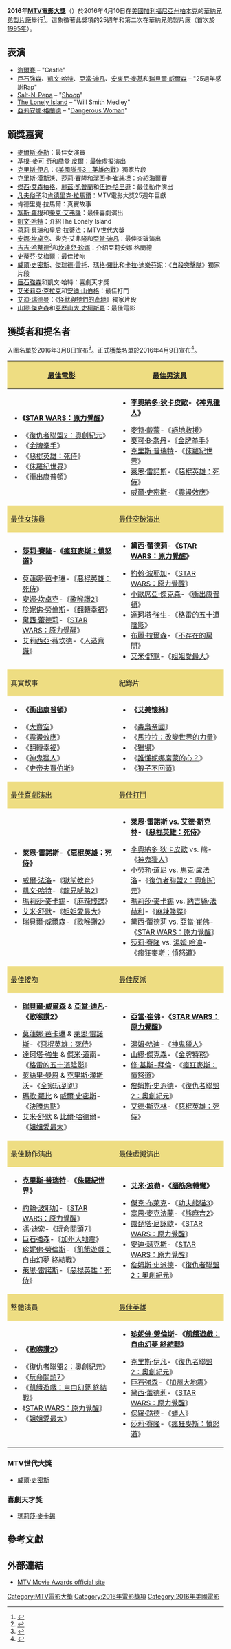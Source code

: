 {{noteTA
|G1=Show
|G2=Movie
}}
{{infobox award
| name = 2016年MTV電影大獎<br/>2016 MTV Movie Awards
| image = 
| imagesize = 250px
| date = 2016年4月10日
| location = [[加利福尼亞州|加利福尼亞州]][[柏本克_(加利福尼亞州)|柏本克]][[華納兄弟|華納兄弟製片廠]]
| country = {{USA}}
| host = {{USA}}[[凱文·哈特|凱文·哈特]]與<br />{{USA}}[[巨石強森|巨石強森]]<ref>[http://www.comingsoon.net/movies/news/658771-dwayne-johnson-and-kevin-hart-to-host-the-2016-mtv-movie-awards#/slide/1 Dwayne Johnson and Kevin Hart to Host the 2016 MTV Movie Awards] {{Wayback|url=http://www.comingsoon.net/movies/news/658771-dwayne-johnson-and-kevin-hart-to-host-the-2016-mtv-movie-awards#/slide/1 |date=20180706163502 }} Comingsoon.net Retrieved February 23, 2016</ref>
| network = [[MTV|MTV]]
| previous = [[2015年MTV電影大獎|2015]]
| main = {{nowrap|[[MTV電影大獎|MTV電影大獎]]}}
| next = 2017
}}
'''2016年[[MTV電影大獎|MTV電影大獎]]'''（{{lang-en|'''2016 MTV Movie Awards'''}}）於2016年4月10日在[[美國|美國]][[加利福尼亞州|加利福尼亞州]][[柏本克_(加利福尼亞州)|柏本克]]的[[華納兄弟|華納兄弟製片廠]]舉行<ref>{{cite web |author=mtv |url=http://www.mtv.com/news/2357372/2016-vma-dates/ |title=Mark Your Calendars - The 2016 VMAs Will Air On ... |publisher=MTV |date=2015-10-21 |accessdate=2016-03-08 |archive-date=2016-04-02 |archive-url=https://web.archive.org/web/20160402094924/http://www.mtv.com/news/2357372/2016-vma-dates/ |dead-url=no }}</ref>。這象徵著此獎項的25週年和第二次在華納兄弟製片廠（首次於[[1995年MTV電影大獎|1995年]]）。

==表演==
*[[海爾賽_(歌手)|海爾賽]] – "Castle"
*[[巨石強森|巨石強森]]、[[凱文·哈特|凱文·哈特]]、[[亞當·迪凡|亞當·迪凡]]、[[安東尼·麥基|安東尼·麥基]]和[[瑞貝爾·威爾森|瑞貝爾·威爾森]] – "25週年感謝Rap"
*[[Salt-N-Pepa|Salt-N-Pepa]] – "[[Shoop_(歌曲)|Shoop]]"
*[[The_Lonely_Island|The Lonely Island]] – "Will Smith Medley"
*[[亞莉安娜·格蘭德|亞莉安娜·格蘭德]] – "[[Dangerous_Woman_(歌曲)|Dangerous Woman]]"

==頒獎嘉賓==
*[[麥爾斯·泰勒|麥爾斯·泰勒]]：最佳女演員
*[[基根-麥可·奇|基根-麥可·奇]]和[[喬登·皮爾|喬登·皮爾]]：最佳虛擬演出
*[[克里斯·伊凡|克里斯·伊凡]]：《[[美國隊長3：英雄內戰|美國隊長3：英雄內戰]]》獨家片段
*[[克里斯·漢斯沃|克里斯·漢斯沃]]、[[莎莉·賽隆|莎莉·賽隆]]和[[潔西卡·崔絲坦|潔西卡·崔絲坦]]：介紹海爾賽
*[[傑西·艾森柏格|傑西·艾森柏格]]、[[麗茲·凱普蘭|麗茲·凱普蘭]]和[[伍迪·哈里遜|伍迪·哈里遜]]：最佳動作演出
*[[凡夫俗子_(歌手)|凡夫俗子]]和[[肯德里克·拉馬爾|肯德里克·拉馬爾]]：MTV電影大獎25週年巨獻
*肯德里克·拉馬爾：真實故事
*[[塞斯·羅根|塞斯·羅根]]和[[柴克·艾弗隆|柴克·艾弗隆]]：最佳喜劇演出
*[[凱文·哈特|凱文·哈特]]：介紹The Lonely Island
*[[荷莉·貝瑞|荷莉·貝瑞]]和[[皇后·拉蒂法|皇后·拉蒂法]]：MTV世代大獎
*[[安娜·坎卓克|安娜·坎卓克]]、柴克·艾弗隆和[[亞當·迪凡|亞當·迪凡]]：最佳突破演出
*[[吉吉·哈蒂德|吉吉·哈蒂德]]<ref>{{Cite web |url=https://www.instagram.com/p/BDOJOoFH9KT/?taken-by=mtv |title=存档副本 |accessdate=2016-03-24 |archive-date=2017-07-21 |archive-url=https://web.archive.org/web/20170721024937/https://www.instagram.com/p/BDOJOoFH9KT/?taken-by=mtv |dead-url=no }}</ref>和[[坎達兒·珍娜|坎達兒·珍娜]]：介紹亞莉安娜·格蘭德
*[[史蒂芬·艾梅爾|史蒂芬·艾梅爾]]：最佳接吻
*[[威爾·史密斯|威爾·史密斯]]、[[傑瑞德·雷托|傑瑞德·雷托]]、[[瑪格·羅比|瑪格·羅比]]和[[卡拉·迪樂芬妮|卡拉·迪樂芬妮]]：《[[自殺突擊隊|自殺突擊隊]]》獨家片段
*[[巨石強森|巨石強森]]和凱文·哈特：喜劇天才獎
*[[艾米莉亞·克拉克|艾米莉亞·克拉克]]和[[安迪·山伯格|安迪·山伯格]]：最佳打鬥
*[[艾迪·瑞德曼|艾迪·瑞德曼]]：《[[怪獸與牠們的產地_(電影)|怪獸與牠們的產地]]》獨家片段
*[[山繆·傑克森|山繆·傑克森]]和[[亞歷山大·史柯斯嘉|亞歷山大·史柯斯嘉]]：最佳電影

==獲獎者和提名者==
入圍名單於2016年3月8日宣布<ref>{{cite web|author=Author Jamie Lovett @JamieLovett|url=http://comicbook.com/2016/03/08/deadpool-avengers-and-star-wars-nominated-for-mtv-movie-awards/|title=Deadpool, Avengers, And Star Wars Nominated For MTV Movie Awards|publisher=Comicbook.com|date=2016-03-08|accessdate=2016-03-24|archive-date=2016-04-10|archive-url=https://web.archive.org/web/20160410013409/http://comicbook.com/2016/03/08/deadpool-avengers-and-star-wars-nominated-for-mtv-movie-awards/|dead-url=yes}}</ref>。正式獲獎名單於2016年4月9日宣布<ref>{{Cite web|url=http://www.mtv.com/news/2864727/2016-mtv-movie-awards-winners-list/|title=2016 MTV Movie Award Winners: See The Full List|website=MTV News|access-date=2016-04-11|archive-date=2016-05-20|archive-url=https://web.archive.org/web/20160520031309/http://www.mtv.com/news/2864727/2016-mtv-movie-awards-winners-list/|dead-url=no}}</ref>。

{| class="wikitable"
|-
! style="background:#EEDD82;"| [[MTV電影大獎最佳電影|最佳電影]]
! style="background:#EEDD82;" width="50%"| [[MTV電影大獎最佳演出|最佳男演員]]
|-
| valign="top" |
* {{blue ribbon}} '''《[[STAR_WARS：原力覺醒|STAR WARS：原力覺醒]]》'''
* 《[[復仇者聯盟2：奧創紀元|復仇者聯盟2：奧創紀元]]》
* 《[[金牌拳手|金牌拳手]]》
* 《[[惡棍英雄：死侍|惡棍英雄：死侍]]》
* 《[[侏羅紀世界|侏羅紀世界]]》
* 《[[衝出康普頓|衝出康普頓]]》
| valign="top" |
* {{blue ribbon}} '''[[李奧納多·狄卡皮歐|李奧納多·狄卡皮歐]]-《[[神鬼獵人|神鬼獵人]]》'''
* [[麥特·戴蒙|麥特·戴蒙]]-《[[絕地救援|絕地救援]]》
* [[麥可·B·喬丹|麥可·B·喬丹]]-《[[金牌拳手|金牌拳手]]》
* [[克里斯·普瑞特|克里斯·普瑞特]]-《[[侏羅紀世界|侏羅紀世界]]》
* [[萊恩·雷諾斯|萊恩·雷諾斯]]-《[[惡棍英雄：死侍|惡棍英雄：死侍]]》
* [[威爾·史密斯|威爾·史密斯]]-《[[震盪效應|震盪效應]]》
|-
! style="background:#EEDD82;" width="50%"| [[MTV電影大獎最佳演出|最佳女演員]]
! style="background:#EEDD82;"| [[MTV電影大獎最佳突破演出|最佳突破演出]]
|-
| valign="top"|
* {{blue ribbon}} '''[[莎莉·賽隆|莎莉·賽隆]]-《[[瘋狂麥斯：憤怒道|瘋狂麥斯：憤怒道]]》'''
* [[莫蓮娜·芭卡琳|莫蓮娜·芭卡琳]]-《[[惡棍英雄：死侍|惡棍英雄：死侍]]》
* [[安娜·坎卓克|安娜·坎卓克]]-《[[歌喉讚2|歌喉讚2]]》
* [[珍妮佛·勞倫斯|珍妮佛·勞倫斯]]-《[[翻轉幸福|翻轉幸福]]》
* [[黛西·蕾德莉|黛西·蕾德莉]]-《[[STAR_WARS：原力覺醒|STAR WARS：原力覺醒]]》
* [[艾莉西亞·薇坎德|艾莉西亞·薇坎德]]-《[[人造意識|人造意識]]》
| valign="top" |
* {{blue ribbon}} '''[[黛西·蕾德莉|黛西·蕾德莉]]-《[[STAR_WARS：原力覺醒|STAR WARS：原力覺醒]]》'''
* [[約翰·波耶加|約翰·波耶加]]-《[[STAR_WARS：原力覺醒|STAR WARS：原力覺醒]]》
* [[小歐席亞·傑克森|小歐席亞·傑克森]]-《[[衝出康普頓|衝出康普頓]]》
* [[達珂塔·強生|達珂塔·強生]]-《[[格雷的五十道陰影_(電影)|格雷的五十道陰影]]》
* [[布麗·拉爾森|布麗·拉爾森]]-《[[不存在的房間|不存在的房間]]》
* [[艾米·舒默|艾米·舒默]]-《[[姐姐愛最大|姐姐愛最大]]》
|-
! style="background:#EEDD82;"| 真實故事
! style="background:#EEDD82;"| 紀錄片
|-
| valign="top"|
* {{blue ribbon}} '''《[[衝出康普頓|衝出康普頓]]》'''
* 《[[大賣空_(電影)|大賣空]]》
* 《[[震盪效應|震盪效應]]》
* 《[[翻轉幸福|翻轉幸福]]》
* 《[[神鬼獵人|神鬼獵人]]》
* 《[[史帝夫賈伯斯_(電影)|史帝夫賈伯斯]]》
| valign="top" |
* {{blue ribbon}} '''《[[艾美懷絲_(紀錄片)|艾美懷絲]]》'''
* 《[[毒梟帝國|毒梟帝國]]》
* 《[[馬拉拉：改變世界的力量|馬拉拉：改變世界的力量]]》
* 《[[獵場_(紀錄片)|獵場]]》
* 《[[誰懂妮娜席蒙的心？|誰懂妮娜席蒙的心？]]》
* 《[[狼子不回頭|狼子不回頭]]》
|-
! style="background:#EEDD82;"| [[MTV電影大獎最佳喜劇演出|最佳喜劇演出]]
! style="background:#EEDD82;"| [[MTV電影大獎最佳打鬥|最佳打鬥]]
|-
| valign="top"|
* {{blue ribbon}} '''[[萊恩·雷諾斯|萊恩·雷諾斯]]-《[[惡棍英雄：死侍|惡棍英雄：死侍]]》'''
* [[威爾·法洛|威爾·法洛]]-《[[獄前教育|獄前教育]]》
* [[凱文·哈特|凱文·哈特]]-《[[龍兄唬弟2|龍兄唬弟2]]》
* [[瑪莉莎·麥卡錫|瑪莉莎·麥卡錫]]-《[[麻辣賤諜|麻辣賤諜]]》
* [[艾米·舒默|艾米·舒默]]-《[[姐姐愛最大|姐姐愛最大]]》
* [[瑞貝爾·威爾森|瑞貝爾·威爾森]]-《[[歌喉讚2|歌喉讚2]]》
| valign="top" |
* {{blue ribbon}} '''[[萊恩·雷諾斯|萊恩·雷諾斯]] vs. [[艾德·斯克林|艾德·斯克林]]-《[[惡棍英雄：死侍|惡棍英雄：死侍]]》'''
* [[李奧納多·狄卡皮歐|李奧納多·狄卡皮歐]] vs. 熊-《[[神鬼獵人|神鬼獵人]]》
* [[小勞勃·道尼|小勞勃·道尼]] vs. [[馬克·盧法洛|馬克·盧法洛]]-《[[復仇者聯盟2：奧創紀元|復仇者聯盟2：奧創紀元]]》
* [[瑪莉莎·麥卡錫|瑪莉莎·麥卡錫]] vs. [[納吉絲·法赫利|納吉絲·法赫利]]-《[[麻辣賤諜|麻辣賤諜]]》
* [[黛西·蕾德莉|黛西·蕾德莉]] vs. [[亞當·崔佛|亞當·崔佛]]-《[[STAR_WARS：原力覺醒|STAR WARS：原力覺醒]]》
* [[莎莉·賽隆|莎莉·賽隆]] vs. [[湯姆·哈迪|湯姆·哈迪]]-《[[瘋狂麥斯：憤怒道|瘋狂麥斯：憤怒道]]》
|-
! style="background:#EEDD82;"| [[MTV電影大獎最佳接吻|最佳接吻]]
! style="background:#EEDD82;"| [[MTV電影大獎最佳反派|最佳反派]]
|-
| valign="top"|
* {{blue ribbon}} '''[[瑞貝爾·威爾森|瑞貝爾·威爾森]] & [[亞當·迪凡|亞當·迪凡]]-《[[歌喉讚2|歌喉讚2]]》'''
* [[莫蓮娜·芭卡琳|莫蓮娜·芭卡琳]] & [[萊恩·雷諾斯|萊恩·雷諾斯]]-《[[惡棍英雄：死侍|惡棍英雄：死侍]]》
* [[達珂塔·強生|達珂塔·強生]] & [[傑米·道南|傑米·道南]]-《[[格雷的五十道陰影_(電影)|格雷的五十道陰影]]》
* [[萊絲里·曼恩|萊絲里·曼恩]] & [[克里斯·漢斯沃|克里斯·漢斯沃]]-《[[全家玩到趴|全家玩到趴]]》
* [[瑪歌·羅比|瑪歌·羅比]] & [[威爾·史密斯|威爾·史密斯]]-《[[決勝焦點|決勝焦點]]》
* [[艾米·舒默|艾米·舒默]] & [[比爾·哈德爾|比爾·哈德爾]]-《[[姐姐愛最大|姐姐愛最大]]》
| valign="top" |
* {{blue ribbon}} '''[[亞當·崔佛|亞當·崔佛]]-《[[STAR_WARS：原力覺醒|STAR WARS：原力覺醒]]》'''
* [[湯姆·哈迪|湯姆·哈迪]]-《[[神鬼獵人|神鬼獵人]]》
* [[山繆·傑克森|山繆·傑克森]]-《[[金牌特務|金牌特務]]》
* [[修·基斯-拜倫|修·基斯-拜倫]]-《[[瘋狂麥斯：憤怒道|瘋狂麥斯：憤怒道]]》
* [[詹姆斯·史派德|詹姆斯·史派德]]-《[[復仇者聯盟2：奧創紀元|復仇者聯盟2：奧創紀元]]》
* [[艾德·斯克林|艾德·斯克林]]-《[[惡棍英雄：死侍|惡棍英雄：死侍]]》
|-
! style="background:#EEDD82;"| 最佳動作演出
! style="background:#EEDD82;"| 最佳虛擬演出
|-
| valign="top"|
* {{blue ribbon}} '''[[克里斯·普瑞特|克里斯·普瑞特]]-《[[侏羅紀世界|侏羅紀世界]]》'''
* [[約翰·波耶加|約翰·波耶加]]-《[[STAR_WARS：原力覺醒|STAR WARS：原力覺醒]]》
* [[馮·迪索|馮·迪索]]-《[[玩命關頭7|玩命關頭7]]》
* [[巨石強森|巨石強森]]-《[[加州大地震|加州大地震]]》
* [[珍妮佛·勞倫斯|珍妮佛·勞倫斯]]-《[[飢餓遊戲：自由幻夢_終結戰|飢餓遊戲：自由幻夢 終結戰]]》
* [[萊恩·雷諾斯|萊恩·雷諾斯]]-《[[惡棍英雄：死侍|惡棍英雄：死侍]]》
| valign="top"|
* {{blue ribbon}} '''[[艾米·波勒|艾米·波勒]]-《[[腦筋急轉彎_(電影)|腦筋急轉彎]]》'''
* [[傑克·布萊克|傑克·布萊克]]-《[[功夫熊貓3|功夫熊貓3]]》
* [[塞思·麥克法蘭|塞思·麥克法蘭]]-《[[熊麻吉2|熊麻吉2]]》
* [[露琵塔·尼詠歐|露琵塔·尼詠歐]]-《[[STAR_WARS：原力覺醒|STAR WARS：原力覺醒]]》
* [[安迪·瑟克斯|安迪·瑟克斯]]-《[[STAR_WARS：原力覺醒|STAR WARS：原力覺醒]]》
* [[詹姆斯·史派德|詹姆斯·史派德]]-《[[復仇者聯盟2：奧創紀元|復仇者聯盟2：奧創紀元]]》
|-
! style="background:#EEDD82;"| 整體演員
! style="background:#EEDD82;"| [[MTV電影大獎最佳英雄|最佳英雄]]
|-
| valign="top"|
* {{blue ribbon}} '''《[[歌喉讚2|歌喉讚2]]》'''
* 《[[復仇者聯盟2：奧創紀元|復仇者聯盟2：奧創紀元]]》
* 《[[玩命關頭7|玩命關頭7]]》
* 《[[飢餓遊戲：自由幻夢_終結戰|飢餓遊戲：自由幻夢 終結戰]]》
* 《[[STAR_WARS：原力覺醒|STAR WARS：原力覺醒]]》
* 《[[姐姐愛最大|姐姐愛最大]]》
| valign="top" |
* {{blue ribbon}} '''[[珍妮佛·勞倫斯|珍妮佛·勞倫斯]]-《[[飢餓遊戲：自由幻夢_終結戰|飢餓遊戲：自由幻夢 終結戰]]》'''
* [[克里斯·伊凡|克里斯·伊凡]]-《[[復仇者聯盟2：奧創紀元|復仇者聯盟2：奧創紀元]]》
* [[巨石強森|巨石強森]]-《[[加州大地震|加州大地震]]》
* [[黛西·蕾德莉|黛西·蕾德莉]]-《[[STAR_WARS：原力覺醒|STAR WARS：原力覺醒]]》
* [[保羅·路德|保羅·路德]]-《[[蟻人_(電影)|蟻人]]》
* [[莎莉·賽隆|莎莉·賽隆]]-《[[瘋狂麥斯：憤怒道|瘋狂麥斯：憤怒道]]》
|}

===MTV世代大獎===
* [[威爾·史密斯|威爾·史密斯]]

===喜劇天才獎===
* [[瑪莉莎·麥卡錫|瑪莉莎·麥卡錫]]

==參考文獻==
{{Reflist|30em}}

==外部連結==
* [http://www.mtv.com/ontv/movieawards/ MTV Movie Awards official site]{{Wayback|url=http://www.mtv.com/ontv/movieawards/ |date=20160609094826 }}

{{MTV電影大獎}}
[[Category:MTV電影大獎|Category:MTV電影大獎]]
[[Category:2016年電影獎項|Category:2016年電影獎項]]
[[Category:2016年美國電影|Category:2016年美國電影]]